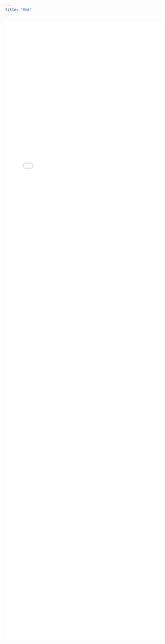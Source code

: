 ```yaml
---
title: "RHA"
---
```

```{=html}
<div style="width: 100%; max-width: 900px; margin: 0 auto;">
    <iframe src="plots/AHA_beds_by_specialty_combined.html"
            style="width: 100%; height: 2000px; border: none;"
            scrolling="no"
            frameborder="0">
    </iframe>
</div>
```